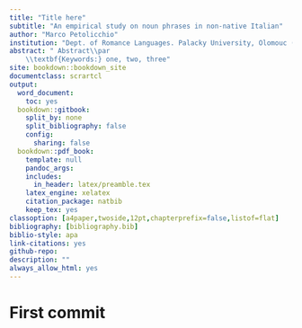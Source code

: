 ```yaml
---
title: "Title here"
subtitle: "An empirical study on noun phrases in non-native Italian"
author: "Marco Petolicchio"
institution: "Dept. of Romance Languages. Palacky University, Olomouc (CZ)"
abstract: " Abstract\\par
	\\textbf{Keywords:} one, two, three"
site: bookdown::bookdown_site
documentclass: scrartcl
output:
  word_document:
    toc: yes
  bookdown::gitbook: 
    split_by: none
    split_bibliography: false
    config:
      sharing: false
  bookdown::pdf_book:
    template: null
    pandoc_args:
    includes: 
      in_header: latex/preamble.tex
    latex_engine: xelatex
    citation_package: natbib
    keep_tex: yes
classoption: [a4paper,twoside,12pt,chapterprefix=false,listof=flat]
bibliography: [bibliography.bib]
biblio-style: apa
link-citations: yes
github-repo: 
description: ""
always_allow_html: yes
---
```


# First commit